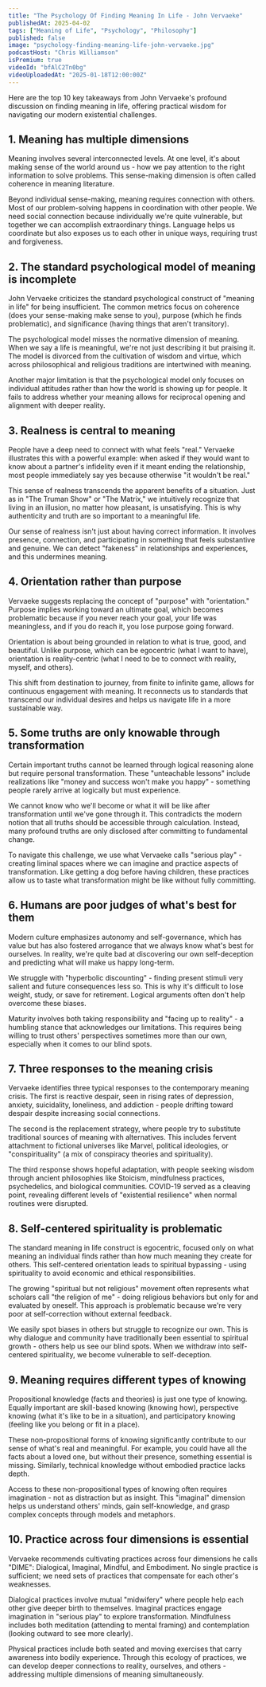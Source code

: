 ```yaml
---
title: "The Psychology Of Finding Meaning In Life - John Vervaeke"
publishedAt: 2025-04-02
tags: ["Meaning of Life", "Psychology", "Philosophy"]
published: false
image: "psychology-finding-meaning-life-john-vervaeke.jpg"
podcastHost: "Chris Williamson"
isPremium: true
videoId: "bfAlC2Tn0bg"
videoUploadedAt: "2025-01-18T12:00:00Z"
---
```



<PodcastSummaryPageLayout frontmatter={frontmatter}>

Here are the top 10 key takeaways from John Vervaeke's profound discussion on finding meaning in life, offering practical wisdom for navigating our modern existential challenges.

## 1. Meaning has multiple dimensions

Meaning involves several interconnected levels. At one level, it's about making sense of the world around us - how we pay attention to the right information to solve problems. This sense-making dimension is often called coherence in meaning literature.

Beyond individual sense-making, meaning requires connection with others. Most of our problem-solving happens in coordination with other people. We need social connection because individually we're quite vulnerable, but together we can accomplish extraordinary things. Language helps us coordinate but also exposes us to each other in unique ways, requiring trust and forgiveness.

## 2. The standard psychological model of meaning is incomplete

John Vervaeke criticizes the standard psychological construct of "meaning in life" for being insufficient. The common metrics focus on coherence (does your sense-making make sense to you), purpose (which he finds problematic), and significance (having things that aren't transitory).

The psychological model misses the normative dimension of meaning. When we say a life is meaningful, we're not just describing it but praising it. The model is divorced from the cultivation of wisdom and virtue, which across philosophical and religious traditions are intertwined with meaning.

Another major limitation is that the psychological model only focuses on individual attitudes rather than how the world is showing up for people. It fails to address whether your meaning allows for reciprocal opening and alignment with deeper reality.

## 3. Realness is central to meaning

People have a deep need to connect with what feels "real." Vervaeke illustrates this with a powerful example: when asked if they would want to know about a partner's infidelity even if it meant ending the relationship, most people immediately say yes because otherwise "it wouldn't be real."

This sense of realness transcends the apparent benefits of a situation. Just as in "The Truman Show" or "The Matrix," we intuitively recognize that living in an illusion, no matter how pleasant, is unsatisfying. This is why authenticity and truth are so important to a meaningful life.

Our sense of realness isn't just about having correct information. It involves presence, connection, and participating in something that feels substantive and genuine. We can detect "fakeness" in relationships and experiences, and this undermines meaning.

## 4. Orientation rather than purpose

Vervaeke suggests replacing the concept of "purpose" with "orientation." Purpose implies working toward an ultimate goal, which becomes problematic because if you never reach your goal, your life was meaningless, and if you do reach it, you lose purpose going forward.

Orientation is about being grounded in relation to what is true, good, and beautiful. Unlike purpose, which can be egocentric (what I want to have), orientation is reality-centric (what I need to be to connect with reality, myself, and others).

This shift from destination to journey, from finite to infinite game, allows for continuous engagement with meaning. It reconnects us to standards that transcend our individual desires and helps us navigate life in a more sustainable way.

## 5. Some truths are only knowable through transformation

Certain important truths cannot be learned through logical reasoning alone but require personal transformation. These "unteachable lessons" include realizations like "money and success won't make you happy" - something people rarely arrive at logically but must experience.

We cannot know who we'll become or what it will be like after transformation until we've gone through it. This contradicts the modern notion that all truths should be accessible through calculation. Instead, many profound truths are only disclosed after committing to fundamental change.

To navigate this challenge, we use what Vervaeke calls "serious play" - creating liminal spaces where we can imagine and practice aspects of transformation. Like getting a dog before having children, these practices allow us to taste what transformation might be like without fully committing.

## 6. Humans are poor judges of what's best for them

Modern culture emphasizes autonomy and self-governance, which has value but has also fostered arrogance that we always know what's best for ourselves. In reality, we're quite bad at discovering our own self-deception and predicting what will make us happy long-term.

We struggle with "hyperbolic discounting" - finding present stimuli very salient and future consequences less so. This is why it's difficult to lose weight, study, or save for retirement. Logical arguments often don't help overcome these biases.

Maturity involves both taking responsibility and "facing up to reality" - a humbling stance that acknowledges our limitations. This requires being willing to trust others' perspectives sometimes more than our own, especially when it comes to our blind spots.

## 7. Three responses to the meaning crisis

Vervaeke identifies three typical responses to the contemporary meaning crisis. The first is reactive despair, seen in rising rates of depression, anxiety, suicidality, loneliness, and addiction - people drifting toward despair despite increasing social connections.

The second is the replacement strategy, where people try to substitute traditional sources of meaning with alternatives. This includes fervent attachment to fictional universes like Marvel, political ideologies, or "conspirituality" (a mix of conspiracy theories and spirituality).

The third response shows hopeful adaptation, with people seeking wisdom through ancient philosophies like Stoicism, mindfulness practices, psychedelics, and biological communities. COVID-19 served as a cleaving point, revealing different levels of "existential resilience" when normal routines were disrupted.

## 8. Self-centered spirituality is problematic

The standard meaning in life construct is egocentric, focused only on what meaning an individual finds rather than how much meaning they create for others. This self-centered orientation leads to spiritual bypassing - using spirituality to avoid economic and ethical responsibilities.

The growing "spiritual but not religious" movement often represents what scholars call "the religion of me" - doing religious behaviors but only for and evaluated by oneself. This approach is problematic because we're very poor at self-correction without external feedback.

We easily spot biases in others but struggle to recognize our own. This is why dialogue and community have traditionally been essential to spiritual growth - others help us see our blind spots. When we withdraw into self-centered spirituality, we become vulnerable to self-deception.

## 9. Meaning requires different types of knowing

Propositional knowledge (facts and theories) is just one type of knowing. Equally important are skill-based knowing (knowing how), perspective knowing (what it's like to be in a situation), and participatory knowing (feeling like you belong or fit in a place).

These non-propositional forms of knowing significantly contribute to our sense of what's real and meaningful. For example, you could have all the facts about a loved one, but without their presence, something essential is missing. Similarly, technical knowledge without embodied practice lacks depth.

Access to these non-propositional types of knowing often requires imagination - not as distraction but as insight. This "imaginal" dimension helps us understand others' minds, gain self-knowledge, and grasp complex concepts through models and metaphors.

## 10. Practice across four dimensions is essential

Vervaeke recommends cultivating practices across four dimensions he calls "DIME": Dialogical, Imaginal, Mindful, and Embodiment. No single practice is sufficient; we need sets of practices that compensate for each other's weaknesses.

Dialogical practices involve mutual "midwifery" where people help each other give deeper birth to themselves. Imaginal practices engage imagination in "serious play" to explore transformation. Mindfulness includes both meditation (attending to mental framing) and contemplation (looking outward to see more clearly).

Physical practices include both seated and moving exercises that carry awareness into bodily experience. Through this ecology of practices, we can develop deeper connections to reality, ourselves, and others - addressing multiple dimensions of meaning simultaneously.

</PodcastSummaryPageLayout>

